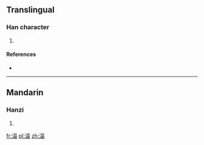 ==Translingual==

===Han character===
{{Han char|rn=85|rad=水|as=08|sn=11|four=3416<sub>0</sub>|canj=水廿田 (ETW), X水廿田 (XETW)|ids=⿰[[氵]][[苗]]}}

# {{defn|Han|sort=水08}}

====References====
* {{Han ref|kx=0635.110|dkj=17789|hdz=31668.040|uh=6E35|ud=28213|bh=DA55|bd=55893}}

----

==Mandarin==

===Hanzi===
{{cmn-hanzi|pin=[[liú]] ([[liu2]]), [[máo]] ([[mao2]])|wg=liu<sup>2</sup>, mao<sup>2</sup>}}

# {{defn|lang=cmn|sort=水08}}

[[fr:渵]]
[[pl:渵]]
[[zh:渵]]